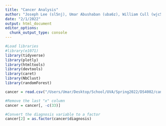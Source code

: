 ```yaml
---
title: "Cancer Analysis"
author: "Joseph Lee (sl5nj), Umar Abushaban (uba6z), William Cull (wjc5rt)"
date: "2/1/2022"
output: html_document
editor_options: 
  chunk_output_type: console
---
```


```r
#Load libraries
#library(e1071)
library(tidyverse)
library(plotly)
library(htmltools)
library(devtools)
library(caret)
library(NbClust)
library(randomForest)

```

```r
cancer = read.csv("/Users/Umar/Desktop/School/UVA/Spring2022/DS4002/cancer_proj/cancer.csv")
```

```r
#Remove the last "x" column
cancer = cancer[, -c(33)]

#Convert the diagnosis variable to a factor
cancer[2] = as.factor(cancer$diagnosis)

```




